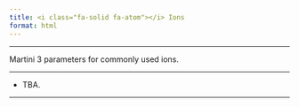 ```yaml
---
title: <i class="fa-solid fa-atom"></i> Ions
format: html
---
```


<hr>

Martini 3 parameters for commonly used ions.

----------------------------------------------------------------------

- TBA.

----------------------------------------------------------------------
